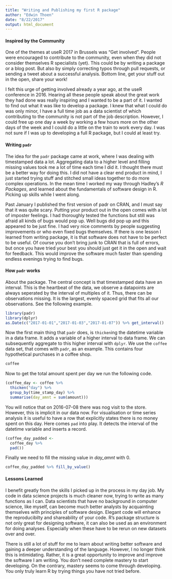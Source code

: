 ```yaml
---
title: "Writing and Publishing my first R package"
author: "Edwin Thoen"
date: "8/22/2017"
output: html_document
---
```


#### Inspired by the Community

One of the themes at useR 2017 in Brussels was "Get involved". People were encouraged to contribute to the community, even when they did not consider themselves R specialists (yet). This could be by writing a package or a blog post. But also by simply correcting typos through pull requests, or sending a tweet about a successful analysis. Bottom line, get your stuff out in the open, share your work!

I felt this urge of getting involved already a year ago, at the useR conference in 2016. Hearing all these people speak about the great work they had done was really inspiring and I wanted to be a part of it. I wanted to find out what it was like to develop a package. I knew that what I could do was only minor, I have a full time job as a data scientist of which contributing to the community is not part of the job description. However, I could free up one day a week by working a few hours more on the other days of the week and I could do a little on the train to work every day. I was not sure if I was up to developing a full R package, but I could at least try. 

#### Writing `padr`

The idea for the `padr` package came at work, where I was dealing with timestamped data a lot. Aggregating data to a higher level and filling missing values took me a lot of time each time I did it. I thought there must be a better way for doing this. I did not have a clear end product in mind, I just started trying stuff and stitched small ideas together to do more complex operations. In the mean time I worked my way through Hadley's *R Packages*, and learned about the fundamentals of software design in R. Picking up skills while I went along.

Past January I published the first version of padr on CRAN, and I must say that it was quite scary. Putting your product out in the open comes with a lot of imposter feelings. I had thoroughly tested the functions but still was afraid all kinds of bugs would pop up. Well bugs did pop up and this appeared to be just fine. I had very nice comments by people suggesting improvements or who even fixed bugs themselves. If there is one lesson I learned from writing package, it is that software does not have to be perfect to be useful. Of course you don't bring junk to CRAN that is full of errors, but once you have tried your best you should just get it in the open and wait for feedback. This would improve the software much faster than spending endless evenings trying to find bugs. 

#### How `padr` works

About the package. The central concept is that timestamped data have an interval. This is the heartbeat of the data, we observe a datapoints are always seperated by the interval of multiples of it. Thus, there can be observations missing. It is the largest, evenly spaced grid that fits all our observations. See the following example.

```r
library(padr)
library(dplyr)
as.Date(c("2017-01-01","2017-01-03","2017-01-07")) %>% get_interval()
```

Now the first main thing that `padr` does, is `thicken`ing the datetime variable in a data frame. It adds a variable of a higher interval to data frame. We can subsequently aggregate to this higher interval with `dplyr`. We use the `coffee` data set, that comes with `padr`, as an example. This contains four hypothetical purchases in a coffee shop.

```r
coffee
```

Now to get the total amount spent per day we run the following code.

```r
(coffee_day <- coffee %>% 
  thicken("day") %>% 
  group_by(time_stamp_day) %>% 
  summarise(day_amnt = sum(amount)))
```

You will notice that on 2016-07-08 there was nog visit to the store. However, this is implicit in our data now. For visualisation or time series analysis it is useful to have a row that explicitly states there is no money spent on this day. Here comes `pad` into play. It detects the interval of the datetime variable and inserts a record.

```r
(coffee_day_padded <- 
  coffee_day %>% 
  pad())
```

Finally we need to fill the missing value in *day_amnt* with 0.

```r
coffee_day_padded %>% fill_by_value()
```

#### Lessons Learned

I benefit greatly from the skills I picked up in the process in my day job. My code in data science projects is much cleaner now, trying to write as many functions as I can. Data scientists that have no background in computer science, like myself, can become much better analysts by acquainting themselves with principles of software design. Elegant code will enhance the reproducibilty and shareability of your code. R's package structure is not only great for designing software, it can also be used as an environment for doing analyses. Especially when these have to be rerun on new datasets over and over.

There is still a lot of stuff for me to learn about writing better software and gaining a deeper understanding of the language. However, I no longer think this is intimidating. Rather, it is a great opportunity to improve and improve the software I am writing. You don't need complete mastery to start developing. On the contrary, mastery seems to come through developing. You only truly learn R by trying things you have not tried before.
